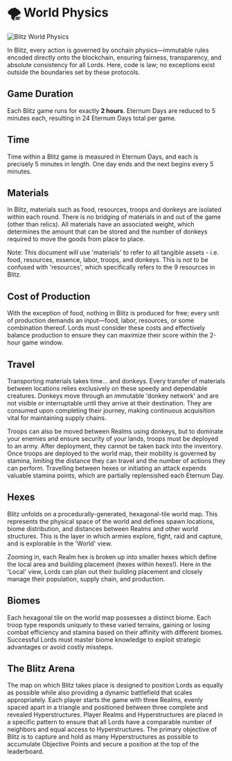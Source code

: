 
# 🌪️ World Physics

<img src="/images/covers/08.png" alt="Blitz World Physics" className="w-full rounded-lg my-6" />

In Blitz, every action is governed by onchain physics—immutable rules encoded directly onto the blockchain, ensuring
fairness, transparency, and absolute consistency for all Lords. Here, code is law; no exceptions exist outside the
boundaries set by these protocols.

## Game Duration

Each Blitz game runs for exactly **2 hours**. Eternum Days are reduced to 5 minutes each, resulting in 24 Eternum Days
total per game.

## Time

Time within a Blitz game is measured in Eternum Days, and each is precisely 5 minutes in length. One day ends and the
next begins every 5 minutes.

## Materials

In Blitz, materials such as food, resources, troops and donkeys are isolated within each round. There is no bridging of
materials in and out of the game (other than relics). All materials have an associated weight, which determines the
amount that can be stored and the number of donkeys required to move the goods from place to place.

Note: This document will use 'materials' to refer to all tangible assets - i.e. food, resources, essence, labor, troops,
and donkeys. This is not to be confused with 'resources', which specifically refers to the 9 resources in Blitz.

## Cost of Production

With the exception of food, nothing in Blitz is produced for free; every unit of production demands an input—food,
labor, resources, or some combination thereof. Lords must consider these costs and effectively balance production to
ensure they can maximize their score within the 2-hour game window.

## Travel

Transporting materials takes time… and donkeys. Every transfer of materials between locations relies exclusively on
these speedy and dependable creatures. Donkeys move through an immutable 'donkey network' and are not visible or
interruptable until they arrive at their destination. They are consumed upon completing their journey, making continuous
acquisition vital for maintaining supply chains.

Troops can also be moved between Realms using donkeys, but to dominate your enemies and ensure security of your lands,
troops must be deployed to an army. After deployment, they cannot be taken back into the inventory. Once troops are
deployed to the world map, their mobility is governed by stamina, limiting the distance they can travel and the number
of actions they can perform. Travelling between hexes or initiating an attack expends valuable stamina points, which are
partially replensished each Eternum Day.

## Hexes

Blitz unfolds on a procedurally-generated, hexagonal-tile world map. This represents the physical space of the world and
defines spawn locations, biome distribution, and distances between Realms and other world structures. This is the layer
in which armies explore, fight, raid and capture, and is explorable in the 'World' view.

Zooming in, each Realm hex is broken up into smaller hexes which define the local area and building placement (hexes
within hexes!). Here in the 'Local' view, Lords can plan out their building placement and closely manage their
population, supply chain, and production.

## Biomes

Each hexagonal tile on the world map possesses a distinct biome. Each troop type responds uniquely to these varied
terrains, gaining or losing combat efficiency and stamina based on their affinity with different biomes. Successful
Lords must master biome knowledge to exploit strategic advantages or avoid costly missteps.

## The Blitz Arena

The map on which Blitz takes place is designed to position Lords as equally as possible while also providing a dynamic
battlefield that scales appropriately. Each player starts the game with three Realms, evenly spaced apart in a triangle
and positioned between three complete and revealed Hyperstructures. Player Realms and Hyperstructures are placed in a
specific pattern to ensure that all Lords have a comparable number of neighbors and equal access to Hyperstructures. The
primary objective of Blitz is to capture and hold as many Hyperstructures as possible to accumulate Objective Points and
secure a position at the top of the leaderboard.
